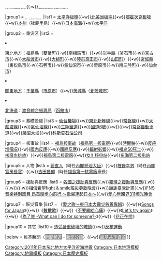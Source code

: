 {{Navbox
|name = 2011年日本东北地方太平洋近海地震
|title = [[日本東北地方太平洋近海地震|<span style="color:white;">2011年日本东北地方太平洋近海地震</span>]]
|titlestyle = background:Gray;color:White;
|state =
|abovestyle = background:Gray;color:White;
|groupstyle = background:Gray;color:White;
|belowstyle = background:Gray;color:White;
|liststyle = background:white;
|image = [[File:Map_of_Sendai_Earthquake_2011.jpg|100px]]

|above  = {{Nowrap begin}}[[東日本大震災|<span style="color:white;">震災</span>]]{{.w}}[[2011年日本东北地方太平洋近海地震前震和余震|<span style="color:white">前震與餘震</span>]]{{.w}}[[2011年日本东北地方太平洋近海地震人道主义反应|<span style="color:white;">國際反應與援助</span>]]{{Nowrap end}}

|group1 = [[日本地質|<span style="color:white;">地質結構</span>]]
|list1 = {{Nowrap begin}}[[太平洋板塊]]{{•w}}[[北美洲板塊]]{{•w}}[[鄂霍次克板塊]]{{•w}}[[本州]]（[[牡鹿半島]]）{{•w}}[[日本海溝]]{{•w}}[[太平洋]]{{Nowrap end}}

|group2 = 重灾区
|list2 = <li>[[東北地方]]：[[福島縣]]（[[雙葉町]]{{-w}}[[南相馬市]]）{{•w}}[[岩手縣]]（[[釜石市]]{{-w}}[[宮古市]]{{-w}}[[大船渡市]]{{-w}}[[大槌町]]{{-w}}[[陸前高田市]]{{-w}}[[山田町]]）{{•w}}[[宮城縣]]（[[東松島市]]{{-w}}[[石卷市]]{{-w}}[[氣仙沼市]]{{-w}}[[栗原市]]{{-w}}[[南三陸町]]{{-w}}[[仙台市]]）
<li>[[關東地方]]：[[千葉縣]]（[[市原市]]）{{Nowrap begin}}{{•w}}[[茨城縣]]（[[北茨城市]]）{{Nowrap end}}
<li>[[北海道]]：[[渡島綜合振興局]]（[[函館市]]）

|group3 = 基礎設施
|list3 = {{Nowrap begin}}[[仙台機場]]{{•w}}[[東北新幹線]]{{•w}}[[常磐線]]{{•w}}[[大船渡線]]{{•w}}[[氣仙沼線]]{{•w}}[[三陸鐵道]]{{•w}}[[國道6號 (日本)|國道6號]]{{•w}}{{link-ja|國道288號 (日本)|国道288号|國道288號}}{{•w}}[[常磐自動車道]]{{•w}}[[藤沼大坝]]{{•w}}[[科斯莫石油公司]]{{Nowrap end}}

|group4 = 核事故
|list4 = {{Nowrap begin}}[[福岛第一核电站事故|福島核事故]]（[[福島第一核電廠]]{{-w}}[[福島核電廠事故時間軸|時間軸]]{{-w}}[[福岛第一核电站事故反应堆详细状况|反应堆细况]]{{-w}}[[日本對福島核電廠事故的反應|國內反應]]{{-w}}[[福島核電廠事故後的國際反應|國際反應]]{{-w}}[[福島第一核電廠事故的輻射影響|輻射影響]]{{-w}}[[福岛50死士]]{{-w}}[[福島核廢水排放|核廢水排放]]）{{•w}}[[福島第二核電廠]]{{•w}}[[女川核电站]]{{•w}}[[东海第二核电站]]{{Nowrap end}}

|group5 = 人物
|list5 = {{Nowrap begin}}[[菅直人]]（時任[[內閣總理大臣]]）{{.w}}[[枝野幸男]]（時任[[內閣官房長官]]）{{.w}}[[吉田昌郎]]（時任[[福島第一核電廠]]廠長）{{Nowrap end}}

|group6 = 援助與反應
|list6 = {{Nowrap begin}}[[2011年日本东北地方太平洋近海地震人道主义反应|各國之援助與反應]]{{.w}}[[臺灣對東日本大震災之援助及各界反應|臺灣之援助與反應]]{{.w}}{{link-ja|朋友作戰|トモダチ作戦}}{{.w}}{{link-ja|太平洋援助作戰|パシフィック・アシスト作戦}}{{.w}}[[相信希望fight & smile賑災募款晚會]]{{•w}}[[謝謝臺灣計畫]]{{.w}}[[FNS音樂特別節目 昂首闊步向前行 ～歌聲連起日本～]]{{.w}}[[愛心無國界311燭光晚會]]{{Nowrap end}}

|group7 = 赈災音樂
|list7 = {{Nowrap begin}}《[[愛之歌～東日本大震災慈善專輯]]》{{•w}}《[[Songs for Japan]]》{{•w}}《[[數數歌 (單曲)|數數歌]]》{{•w}}《[[不要輸給心痛]]》{{•w}}《[[Let's try again]]》{{•w}}《[[為了誰 -What can I do for someone?-]]》{{•w}}《[[花正在開]]》{{Nowrap end}}

|group10 = 其它
|list10 = {{Nowrap begin}}[[因2011年日本东北地方太平洋近海地震严重破坏城镇|遭受嚴重破壞的城鎮]]{{•w}}[[反核運動]]{{Nowrap end}}

|below = {{Nowrap begin}}維基新聞（[[n:频道:2011年3月日本地震|<span style="background-color:gray;color:white">新聞頻道</span>]] - [[n:Category:2011年3月日本地震|<span style="background-color:gray;color:white;">新聞分類</span>]]）{{•w}}[[commons:Category:2011_Sendai_earthquake|<span style="background-color:gray;color:white;">維基共享資源</span>]]{{Nowrap end}}
}}
<noinclude>
[[Category:2011年日本东北地方太平洋近海地震]]
[[Category:日本地理模板]]
[[Category:地震模板]]
[[Category:日本歷史模板]]
</noinclude>